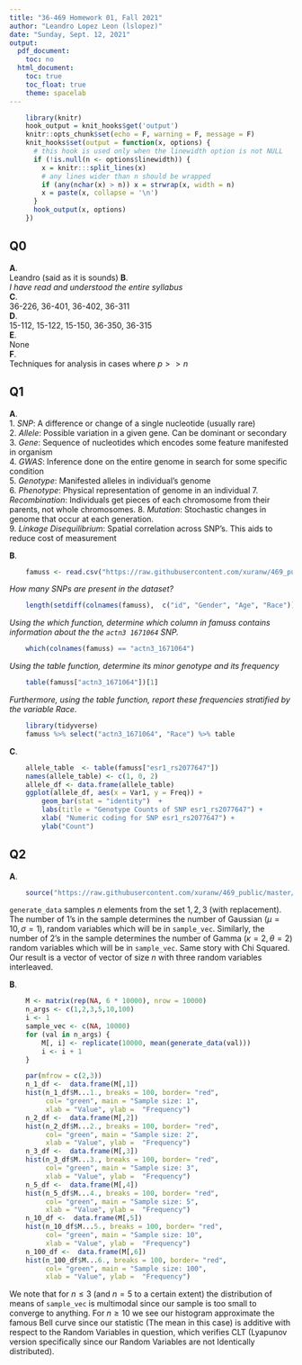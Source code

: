 ```yaml
---
title: "36-469 Homework 01, Fall 2021"
author: "Leandro Lopez Leon (lslopez)"
date: "Sunday, Sept. 12, 2021" 
output:
  pdf_document:
    toc: no
  html_document:
    toc: true
    toc_float: true
    theme: spacelab
---
```


```r
    library(knitr)
    hook_output = knit_hooks$get('output')
    knitr::opts_chunk$set(echo = F, warning = F, message = F)
    knit_hooks$set(output = function(x, options) {
      # this hook is used only when the linewidth option is not NULL
      if (!is.null(n <- options$linewidth)) {
        x = knitr:::split_lines(x)
        # any lines wider than n should be wrapped
        if (any(nchar(x) > n)) x = strwrap(x, width = n)
        x = paste(x, collapse = '\n')
      }
      hook_output(x, options)
    })
```

## Q0  
**A**.  
Leandro (said as it is sounds) 
**B**.  
_I have read and understood the entire syllabus_  
**C**.  
36-226, 36-401, 36-402, 36-311  
**D**.  
15-112, 15-122, 15-150, 36-350, 36-315  
**E**.  
None  
**F**.  
Techniques for analysis in cases where $p >> n$  

## Q1
**A**.  
    1. _SNP_: A difference or change of a single nucleotide (usually rare)  
    2. _Allele_: Possible variation in a given gene. Can be dominant or secondary   
    3. _Gene_: Sequence of nucleotides which encodes some feature manifested in organism  
    4. _GWAS_: Inference done on the entire genome in search for some specific condition  
    5. _Genotype_: Manifested alleles in individual's genome   
    6. _Phenotype_: Physical representation of genome in an individual 
    7. _Recombination_: Individuals get pieces of each chromosome from their parents, not whole chromosomes. 
    8. _Mutation_: Stochastic changes in genome that occur at each generation.  
    9. _Linkage Disequilibrium_: Spatial correlation across SNP's. This aids to reduce cost of measurement  

**B**.  
```r
    famuss <- read.csv("https://raw.githubusercontent.com/xuranw/469_public/master/data/famuss.csv")
```
_How many SNPs are present in the dataset?_  
```r
    length(setdiff(colnames(famuss),  c("id", "Gender", "Age", "Race")))
```
_Using the which function, determine which column in famuss contains information about the the `actn3 1671064` SNP._ 
```r
    which(colnames(famuss) == "actn3_1671064")
```
_Using the table function, determine its minor genotype and its frequency_

```r
    table(famuss["actn3_1671064"])[1]
```
_Furthermore, using the table function, report these frequencies stratified by the variable Race._  
```r
    library(tidyverse)
    famuss %>% select("actn3_1671064", "Race") %>% table
```

**C**.  
```r
    allele_table  <- table(famuss["esr1_rs2077647"])
    names(allele_table) <- c(1, 0, 2)
    allele_df <- data.frame(allele_table)
    ggplot(allele_df, aes(x = Var1, y = Freq)) + 
        geom_bar(stat = "identity")  + 
        labs(title = "Genotype Counts of SNP esr1_rs2077647") +
        xlab( "Numeric coding for SNP esr1_rs2077647") +
        ylab("Count")
```  

## Q2
**A**.  
```r
    source("https://raw.githubusercontent.com/xuranw/469_public/master/hw1/clt.R")
```
`generate_data` samples $n$ elements from the set ${1,2,3}$ (with replacement). The number of $1$'s in the sample 
determines the number of Gaussian ($\mu = 10, \sigma = 1$), random variables which will be in `sample_vec`.
Similarly, the number of $2$'s in the sample determines the number of Gamma ($\kappa = 2, \theta = 2$) 
random variables which will be in `sample_vec`. Same story with Chi Squared. Our result is a vector of vector of size 
$n$ with three random variables interleaved. 


**B**.  

```r
    M <- matrix(rep(NA, 6 * 10000), nrow = 10000)
    n_args <- c(1,2,3,5,10,100)
    i <- 1
    sample_vec <- c(NA, 10000)
    for (val in n_args) {
        M[, i] <- replicate(10000, mean(generate_data(val)))
        i <- i + 1
    }
```
```r
    par(mfrow = c(2,3))
    n_1_df <-  data.frame(M[,1])
    hist(n_1_df$M...1., breaks = 100, border= "red",
         col= "green", main = "Sample size: 1",
         xlab = "Value", ylab =  "Frequency")
    n_2_df <-  data.frame(M[,2])
    hist(n_2_df$M...2., breaks = 100, border= "red",
         col= "green", main = "Sample size: 2",
         xlab = "Value", ylab =  "Frequency")
    n_3_df <-  data.frame(M[,3])
    hist(n_3_df$M...3., breaks = 100, border= "red",
         col= "green", main = "Sample size: 3",
         xlab = "Value", ylab =  "Frequency")
    n_5_df <-  data.frame(M[,4])
    hist(n_5_df$M...4., breaks = 100, border= "red",
         col= "green", main = "Sample size: 5",
         xlab = "Value", ylab =  "Frequency")
    n_10_df <-  data.frame(M[,5])
    hist(n_10_df$M...5., breaks = 100, border= "red",
         col= "green", main = "Sample size: 10",
         xlab = "Value", ylab =  "Frequency")
    n_100_df <-  data.frame(M[,6])
    hist(n_100_df$M...6., breaks = 100, border= "red",
         col= "green", main = "Sample size: 100",
         xlab = "Value", ylab =  "Frequency")
```

We note that for $n \leq 3$ (and $n = 5$ to a certain extent) the distribution of means of `sample_vec` 
is multimodal since our sample is too small to converge to anything. For $n \ge 10$ we see our histogram approximate 
the famous Bell curve since our statistic (The mean in this case) is additive with respect to the Random Variables in 
question, which verifies CLT (Lyapunov version specifically since our Random Variables are not Identically distributed).
